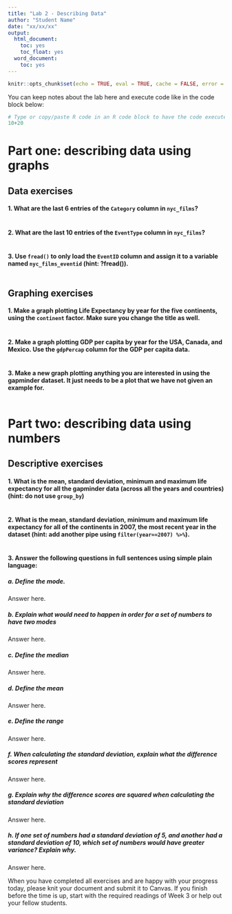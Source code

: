 ```yaml
---
title: "Lab 2 - Describing Data"
author: "Student Name"
date: "xx/xx/xx"
output:
  html_document:
    toc: yes
    toc_float: yes
  word_document:
    toc: yes
---
```


```r
knitr::opts_chunk$set(echo = TRUE, eval = TRUE, cache = FALSE, error = TRUE, message = TRUE, warning = TRUE, tidy = TRUE)
```

You can keep notes about the lab here and execute code like in the code block below:

```r
# Type or copy/paste R code in an R code block to have the code executed and the output printed in your final (knitted) document.
10+20
```

# Part one: describing data using graphs 

## Data exercises

#### 1. What are the last 6 entries of the `Category` column in `nyc_films`? 
```r

```

#### 2. What are the last 10 entries of the `EventType` column in `nyc_films`? 
```r

```

#### 3. Use `fread()` to only load the `EventID` column and assign it to a variable named `nyc_films_eventid` (hint: ?fread()).
```r

```

## Graphing exercises

#### 1. Make a graph plotting Life Expectancy by year for the five continents, using the `continent` factor. Make sure you change the title as well.
```r

```

#### 2. Make a graph plotting GDP per capita by year for the USA, Canada, and Mexico. Use the `gdpPercap` column for the GDP per capita data.
```r

```

#### 3. Make a new graph plotting anything you are interested in using the gapminder dataset. It just needs to be a plot that we have not given an example for.
```r

```

# Part two: describing data using numbers

## Descriptive exercises

#### 1. What is the mean, standard deviation, minimum and maximum life expectancy for all the gapminder data (across all the years and countries) (hint: do not use `group_by`)
```r

```

#### 2. What is the mean, standard deviation, minimum and maximum life expectancy for all of the continents in 2007, the most recent year in the dataset (hint: add another pipe using `filter(year==2007) %>%`).
```r

```

#### 3. Answer the following questions in full sentences using simple plain language:

##### a. Define the mode.
Answer here.

##### b. Explain what would need to happen in order for a set of numbers to have two modes
Answer here.
  
##### c. Define the median 
Answer here.
  
##### d. Define the mean 
Answer here.
  
##### e. Define the range
Answer here.
  
##### f. When calculating the standard deviation, explain what the difference scores represent
Answer here.
  
##### g. Explain why the difference scores are squared when calculating the standard deviation
Answer here.
  
##### h. If one set of numbers had a standard deviation of 5, and another had a standard deviation of 10, which set of numbers would have greater variance? Explain why.
Answer here.

When you have completed all exercises and are happy with your progress today, please knit your document and submit it to Canvas. If you finish before the time is up, start with the required readings of Week 3 or help out your fellow students. 
